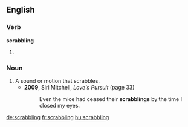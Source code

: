 
==English==

===Verb===
'''scrabbling'''

# {{present participle of|scrabble}}

===Noun===
{{en-noun}}

# A sound or motion that scrabbles.
#* '''2009''', Siri Mitchell, ''Love's Pursuit'' (page 33)
#*: Even the mice had ceased their '''scrabblings''' by the time I closed my eyes.
[[de:scrabbling]]
[[fr:scrabbling]]
[[hu:scrabbling]]